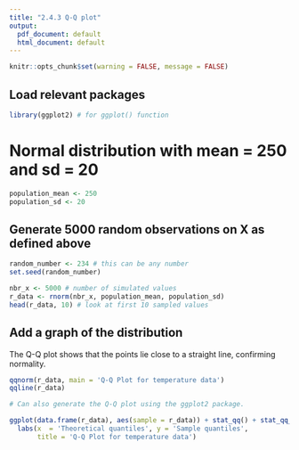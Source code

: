 ---
title: "2.4.3 Q-Q plot"
output:
  pdf_document: default
  html_document: default
---

```{r setup, include=FALSE}
knitr::opts_chunk$set(warning = FALSE, message = FALSE)
```

## Load relevant packages

```{r}
library(ggplot2) # for ggplot() function
```


# Normal distribution with mean = 250 and sd = 20 

```{r}
population_mean <- 250 
population_sd <- 20 
```

## Generate 5000 random observations on X as defined above 

```{r}
random_number <- 234 # this can be any number
set.seed(random_number)

nbr_x <- 5000 # number of simulated values 
r_data <- rnorm(nbr_x, population_mean, population_sd) 
head(r_data, 10) # look at first 10 sampled values
```

## Add a graph of the distribution 

The Q-Q plot shows that the points lie close to a straight line, confirming normality. 

```{r fig.width = 7, fig.height = 4}
qqnorm(r_data, main = 'Q-Q Plot for temperature data') 
qqline(r_data) 
```

```{r fig.width = 7, fig.height = 4}
# Can also generate the Q-Q plot using the ggplot2 package.

ggplot(data.frame(r_data), aes(sample = r_data)) + stat_qq() + stat_qq_line() +
  labs(x  = 'Theoretical quantiles', y = 'Sample quantiles', 
       title = 'Q-Q Plot for temperature data')
```
